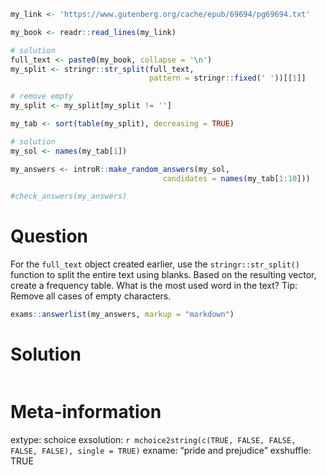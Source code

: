 ```r
my_link <- 'https://www.gutenberg.org/cache/epub/69694/pg69694.txt'

my_book <- readr::read_lines(my_link)

# solution
full_text <- paste0(my_book, collapse = '\n')
my_split <- stringr::str_split(full_text, 
                               pattern = stringr::fixed(' '))[[1]]

# remove empty
my_split <- my_split[my_split != '']

my_tab <- sort(table(my_split), decreasing = TRUE)

# solution
my_sol <- names(my_tab[1])
```

```r
my_answers <- introR::make_random_answers(my_sol, 
                                  candidates = names(my_tab[1:10]))

#check_answers(my_answers)
```


Question
========

For the `full_text` object created earlier, use the `stringr::str_split()` function to split the entire text using blanks. Based on the resulting vector, create a frequency table. What is the most used word in the text? Tip: Remove all cases of empty characters.

```r
exams::answerlist(my_answers, markup = "markdown")
```

Solution
================

```r
```


Meta-information
================
extype: schoice
exsolution: `r mchoice2string(c(TRUE, FALSE, FALSE, FALSE, FALSE), single = TRUE)`
exname: "pride and prejudice"
exshuffle: TRUE

